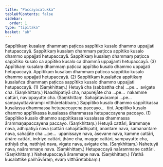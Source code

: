 ```yaml
---
title: "Paccayacatukka"
tableOfContents: false
sidebar:
  order: 1
type: "tipitaka"
basket: "ab"
---
```



<DynamicBreadcrumb />

<Division number="45">

<Paragraph number="2475">
Sappītikaṃ kusalaṃ dhammaṃ paṭicca sappītiko kusalo dhammo uppajjati hetupaccayā. Sappītikaṃ kusalaṃ dhammaṃ paṭicca appītiko kusalo dhammo uppajjati hetupaccayā. Sappītikaṃ kusalaṃ dhammaṃ paṭicca sappītiko kusalo ca appītiko kusalo ca dhammā uppajjanti hetupaccayā. (3)
</Paragraph>

<Paragraph number="2476">
Appītikaṃ kusalaṃ dhammaṃ paṭicca appītiko kusalo dhammo uppajjati hetupaccayā. Appītikaṃ kusalaṃ dhammaṃ paṭicca sappītiko kusalo dhammo uppajjati hetupaccayā. (2)
</Paragraph>

<Paragraph number="2477">
Sappītikaṃ kusalañca appītikaṃ kusalañca dhammaṃ paṭicca sappītiko kusalo dhammo uppajjati hetupaccayā. (1) (Saṃkhittaṃ.)
</Paragraph>

</Division>
<Division number="46">

<Paragraph number="2478">
Hetuyā cha (sabbattha cha) …pe…  avigate cha. (Saṃkhittaṃ.)
</Paragraph>

<Paragraph number="2479">
Naadhipatiyā cha, napurejāte cha …pe…  nakamme cattāri, navippayutte cha. (Saṃkhittaṃ. Sahajātavārampi …pe…  sampayuttavārampi vitthāretabbaṃ.)
</Paragraph>

</Division>
<Division number="47">

<Paragraph number="2480">
Sappītiko kusalo dhammo sappītikassa kusalassa dhammassa hetupaccayena paccayo…  tīṇi.
</Paragraph>

<Paragraph number="2481">
Appītiko kusalo dhammo appītikassa kusalassa dhammassa hetupaccayena paccayo. (1)
</Paragraph>

<Paragraph number="2482">
Sappītiko kusalo dhammo sappītikassa kusalassa dhammassa ārammaṇapaccayena paccayo. (Saṃkhittaṃ.)
</Paragraph>

</Division>
<Division number="48">

<Paragraph number="2483">
Hetuyā cattāri, ārammaṇe nava, adhipatiyā nava (cattāri sahajātādhipati), anantare nava, samanantare nava, sahajāte cha …pe…  upanissaye nava, āsevane nava, kamme cattāri, āhāre cattāri, indriye cattāri, jhāne cha, magge cattāri, sampayutte cha, atthiyā cha, natthiyā nava, vigate nava, avigate cha. (Saṃkhittaṃ.)
</Paragraph>

<Paragraph number="2484">
Nahetuyā nava, naārammaṇe nava. (Saṃkhittaṃ.)
</Paragraph>

<Paragraph number="2485">
Hetupaccayā naārammaṇe cattāri. (Saṃkhittaṃ.)
</Paragraph>

<Paragraph number="2486">
Nahetupaccayā ārammaṇe nava. (Saṃkhittaṃ.)
</Paragraph>

<Paragraph number="2487">
(Yathā kusalattike pañhāvāraṃ, evaṃ vitthāretabbaṃ.)
</Paragraph>
</Division>